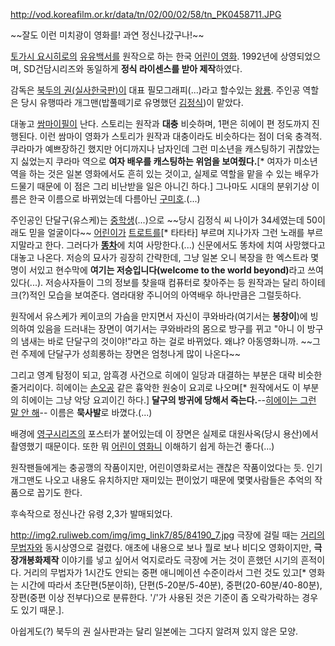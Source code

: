 http://vod.koreafilm.or.kr/data/tn/02/00/02/58/tn_PK0458711.JPG

~~잘도 이런 미치광이 영화를! 과연 정신나갔구나!~~

[[토가시 요시히로]]의 [[유유백서]]를 원작으로 하는 한국 [[어린이 영화]]. 1992년에 상영되었으며, SD건담시리즈와 동일하게 '''정식 라이센스를 받아 제작'''하였다.

감독은 [[북두의 권(실사한국판)]]이 대표 필모그래피(...)라고 할수있는 [[왕룡]]. 주인공 역할은 당시 유행따라 개그맨(밥풀떼기로 유명했던 [[김정식]])이 맡았다.

대놓고 [[쌈마이]]필이 난다. 스토리는 원작과 '''대충''' 비슷하며, 1편은 히에이 편 정도까지 진행된다. 이런 쌈마이 영화가 스토리가 원작과 대충이라도 비슷하다는 점이 더욱 충격적. 쿠라마가 예쁘장하긴 했지만 어디까지나 남자인데 그런 미소년을 캐스팅하기 귀찮았는지 싫었는지 쿠라마 역으로 '''여자 배우를 캐스팅하는 위엄을 보여줬다.'''[* 여자가 미소년 역을 하는 것은 일본 영화에서도 흔히 있는 것이고, 실제로 역할을 맡을 수 있는 배우가 드물기 때문에 이 점은 그리 비난받을 일은 아니긴 하다.] 그나마도 시대의 분위기상 이름은 한국 이름으로 바뀌었는데 다름아닌 [[구미호]].(...) 

주인공인 단달구(유스케)는 [[중학생]](...)으로 ~~당시 김정식 씨 나이가 34세였는데 50이래도 믿을 얼굴이다~~ [[어린이]]가 [[트로트]]를[* 타타타] 부르며 지나가자 그런 노래를 부르지말라고 한다. 그러다가 '''[[똥차]]'''에 치여 사망한다.(...) 신문에서도 똥차에 치여 사망했다고 대놓고 나온다. 저승의 묘사가 굉장히 간략한데, 그냥 일본 오니 복장을 한 엑스트라 몇명이 서있고 현수막에 '''여기는 저승입니다(welcome to the world beyond)'''라고 쓰여있다(...). 저승사자들이 그의 정보를 찾을때 컴퓨터로 찾아주는 등 원작과는 달리 하이테크(?)적인 모습을 보여준다. 염라대왕 주니어의 아역배우 하나만큼은 그럴듯하다.

원작에서 유스케가 케이코의 가슴을 만지면서 자신이 쿠와바라(여기서는 '''봉창이''')에 빙의하여 있음을 드러내는 장면이 여기서는 쿠와바라의 몸으로 방구를 뀌고 "아니 이 방구의 냄새는 바로 단달구의 것이야!"라고 하는 걸로 바뀌었다. 왜냐? 아동영화니까. ~~그런 주제에 단달구가 성희롱하는 장면은 엄청나게 많이 나온다~~

그리고 영계 탐정이 되고, 암흑경 사건으로 히에이 일당과 대결하는 부분은 대략 비슷한 줄거리이다. 히에이는 [[손오공]] 같은 흉악한 원숭이 요괴로 나오며[* 원작에서도 이 부분의 히에이는 그냥 악당 요괴이긴 하다.] '''달구의 방귀에 당해서 죽는다.'''--[[히에이는 그런 말 안 해]]-- 이름은 '''묵사발'''로 바꼈다.(...)

배경에 [[영구]]시리즈의 포스터가 붙어있는데 이 장면은 실제로 대원사옥(당시 용산)에서 촬영했기 때문이다. 또한 뭐 [[어린이 영화]]니 이해하기 쉽게 하는건 좋다(...)

원작팬들에게는 충공깽의 작품이지만, 어린이영화로서는 괜찮은 작품이었다는 듯. 인기 개그맨도 나오고 내용도 유치하지만 재미있는 편이었기 때문에 몇몇사람들은 추억의 작품으로 꼽기도 한다.

후속작으로 정신나간 유령 2,3가 발매되었다.

http://img2.ruliweb.com/img/img_link7/85/84190_7.jpg
극장에 걸릴 때는 [[거리의 무법자]]와 동시상영으로 걸렸다. 애초에 내용으로 보나 뭘로 보나 비디오 영화이지만, '''극장개봉화제작''' 이야기를 넣고 싶어서 억지로라도 극장에 거는 것이 흔했던 시기의 흔적이다. 거리의 무법자가 1시간도 안되는 중편 애니메이션 수준이라서 그런 것도 있고[* 영화는 시간에 따라서 초단편(5분이하), 단편(5-20분/5-40분), 중편(20-60분/40-80분), 장편(중편 이상 전부다)으로 분류한다. '/'가 사용된 것은 기준이 좀 오락가락하는 경우도 있기 때문.]. 

아쉽게도(?) 북두의 권 실사판과는 달리 일본에는 그다지 알려져 있지 않은 모양.
